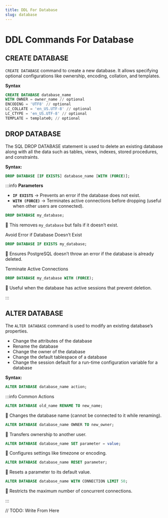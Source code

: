 ```yaml
---
title: DDL For Database
slug: database
---
```



# DDL Commands For Database

## **CREATE DATABASE**

`CREATE DATABASE` command to create a new database. It allows specifying optional configurations like ownership, encoding, collation, and templates.

**Syntax**

```sql
CREATE DATABASE database_name
WITH OWNER = owner_name // optional
ENCODING = 'UTF8' // optional
LC_COLLATE = 'en_US.UTF-8' // optional
LC_CTYPE = 'en_US.UTF-8' // optional
TEMPLATE = template0; // optional
```

## **DROP DATABASE**

The SQL DROP DATABASE statement is used to delete an existing database along with all the data such as tables, views, indexes, stored procedures, and constraints.

**Syntax:**

```sql
DROP DATABASE [IF EXISTS] database_name [WITH (FORCE)];
```

:::info **Parameters**

- **`IF EXISTS`** → Prevents an error if the database does not exist.
- **`WITH (FORCE)`** → Terminates active connections before dropping (useful when other users are connected).

<Tabs>
<TabItem value="Basic Usage" label="Basic Usage">

```sql
DROP DATABASE my_database;
```

🔹 This removes `my_database` but fails if it doesn’t exist.

</TabItem>
<TabItem value="Avoid Error" label="IF EXISTS">

Avoid Error if Database Doesn’t Exist

```sql
DROP DATABASE IF EXISTS my_database;
```

🔹 Ensures PostgreSQL doesn’t throw an error if the database is already deleted.

</TabItem>
<TabItem value="Force Drop" label="WITH (FORCE)">

Terminate Active Connections

```sql
DROP DATABASE my_database WITH (FORCE);
```

🔹 Useful when the database has active sessions that prevent deletion.

</TabItem>
</Tabs>

:::

## **ALTER DATABASE**

The `ALTER DATABASE` command is used to modify an existing database’s properties.

- Change the attributes of the database
- Rename the database
- Change the owner of the database
- Change the default tablespace of a database
- Change the session default for a run-time configuration variable for a database

**Syntax:**

```sql
ALTER DATABASE database_name action;
```

:::info Common Actions

<Tabs>
<TabItem value="Rename Database" label="Rename Database">

```sql
ALTER DATABASE old_name RENAME TO new_name;
```

🔹 Changes the database name (cannot be connected to it while renaming).

</TabItem>
<TabItem value="Change Owner" label="Change Owner">

```sql
ALTER DATABASE database_name OWNER TO new_owner;
```

🔹 Transfers ownership to another user.

</TabItem>
<TabItem value="Set Configuration" label="Set Configuration">

```sql
ALTER DATABASE database_name SET parameter = value;
```

🔹 Configures settings like timezone or encoding.

</TabItem>
<TabItem value="RESET Configuration" label="RESET Configuration">

```sql
ALTER DATABASE database_name RESET parameter;
```

🔹 Resets a parameter to its default value.

</TabItem>
<TabItem value="Change Connection Limits" label="Change Connection Limits">

```sql
ALTER DATABASE database_name WITH CONNECTION LIMIT 50;
```

🔹 Restricts the maximum number of concurrent connections.

</TabItem>
</Tabs>

:::

// TODO: Write From Here
